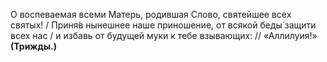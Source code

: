 О воспеваемая всеми Матерь, родившая Слово, святейшее всех святых! / Приня́в нынешнее наше приношение, от всякой беды́ защити всех нас / и избавь от будущей муки к тебе взывающих: // «Аллилуия!» **(Трижды.)**
